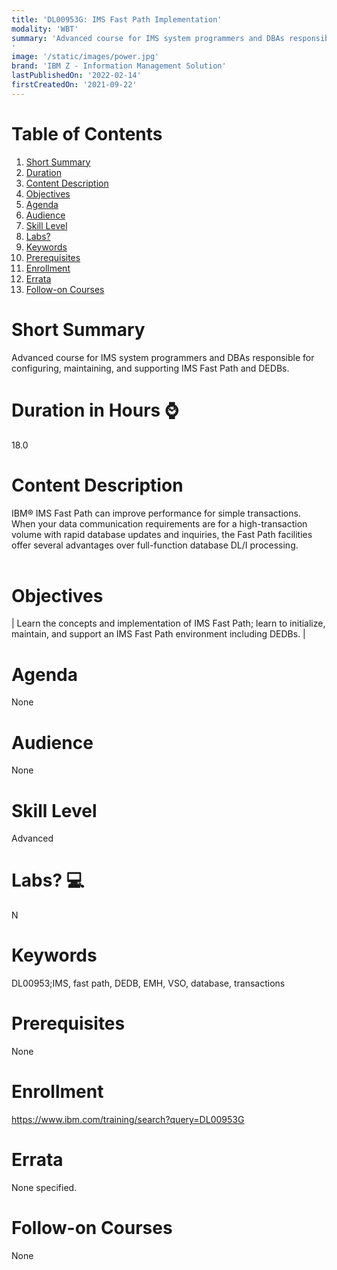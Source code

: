 ```yaml
---
title: 'DL00953G: IMS Fast Path Implementation'
modality: 'WBT'
summary: 'Advanced course for IMS system programmers and DBAs responsible for configuring, maintaining, and supporting IMS Fast Path and DEDBs.
'
image: '/static/images/power.jpg'
brand: 'IBM Z - Information Management Solution'
lastPublishedOn: '2022-02-14'
firstCreatedOn: '2021-09-22'
---
```

# Table of Contents
1.  [Short Summary](#short-summary)
2.  [Duration](#duration-in-hours-)
3.  [Content Description](#content-description)
4.  [Objectives](#objectives)
5.  [Agenda](#agenda)
6.  [Audience](#audience)
7.  [Skill Level](#skill-level)
8.  [Labs?](#labs-)
9.  [Keywords](#keywords)
10. [Prerequisites](#prerequisites)
11. [Enrollment](#enrollment)
12. [Errata](#errata)
13. [Follow-on Courses](#follow-on-courses)

# Short Summary
Advanced course for IMS system programmers and DBAs responsible for configuring, maintaining, and supporting IMS Fast Path and DEDBs.


# Duration in Hours ⌚
18.0

# Content Description
IBM® IMS Fast Path can improve performance for simple transactions. When your data communication requirements are for a high-transaction volume with rapid database updates and inquiries, the Fast Path facilities offer several advantages over full-function database DL/I processing.   
 



# Objectives


| Learn the concepts and implementation of IMS Fast Path; learn to initialize, maintain, and support an IMS Fast Path environment including DEDBs. |



# Agenda
None

# Audience
None

# Skill Level
Advanced            

# Labs? 💻
N

# Keywords
DL00953;IMS, fast path, DEDB, EMH, VSO, database, transactions


# Prerequisites
None

# Enrollment
https://www.ibm.com/training/search?query=DL00953G

# Errata
None specified.

# Follow-on Courses
None

